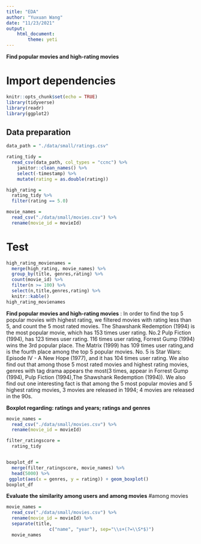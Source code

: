 ```yaml
---
title: "EDA"
author: "Yuxuan Wang"
date: "11/23/2021"
output: 
    html_document:
        theme: yeti
---
```

**Find popular movies and high-rating movies**

# Import dependencies
```r
knitr::opts_chunk$set(echo = TRUE)
library(tidyverse)
library(readr)
library(ggplot2)
```


## Data preparation
```r
data_path = "./data/small/ratings.csv"

rating_tidy = 
  read_csv(data_path, col_types = "ccnc") %>% 
    janitor::clean_names() %>% 
    select(-timestamp) %>% 
    mutate(rating = as.double(rating))  

high_rating = 
  rating_tidy %>% 
  filter(rating == 5.0) 

movie_names = 
  read_csv("./data/small/movies.csv") %>% 
  rename(movie_id = movieId)
```


# Test
```r
high_rating_movienames = 
  merge(high_rating, movie_names) %>% 
  group_by(title, genres,rating) %>% 
  count(movie_id) %>% 
  filter(n >= 100) %>% 
  select(n,title,genres,rating) %>% 
  knitr::kable()
high_rating_movienames 
```
**Find popular movies and high-rating movies** : In order to find the top 5 popular movies with highest rating, we filtered movies with rating less than 5, and count the 5 most rated movies. The Shawshank Redemption (1994) is the most popular movie, which has 153 times user rating. No.2 Pulp Fiction (1994),  has 123 times user rating. 116 times user rating, Forrest Gump (1994) wins the 3rd popular place. The Matrix (1999) has 109 times user rating,and is the fourth place among the top 5 popular movies. No. 5 is Star Wars: Episode IV - A New Hope (1977), and it has 104 times user rating. We also find out that among those 5 most rated movies and highest rating movies, genres with tag drama appears the most(3 times, appear in Forrest Gump (1994), Pulp Fiction (1994),The Shawshank Redemption (1994)). We also find out one interesting fact is that among the 5 most popular movies and 5 highest rating movies, 3 movies are released in 1994; 4 movies are released in the 90s.


**Boxplot regarding: ratings and years; ratings and genres**
```r
movie_names = 
  read_csv("./data/small/movies.csv") %>% 
  rename(movie_id = movieId)

filter_ratingscore = 
  rating_tidy  


boxplot_df = 
  merge(filter_ratingscore, movie_names) %>%
  head(5000) %>%
 ggplot(aes(x = genres, y = rating)) + geom_boxplot()
boxplot_df 

```

**Evaluate the similarity among users and among movies**
#among movies
```r
movie_names = 
  read_csv("./data/small/movies.csv") %>% 
  rename(movie_id = movieId) %>% 
  separate(title, 
                c("name", "year"), sep="\\s+(?=\\S*$)") 
  movie_names
```

















